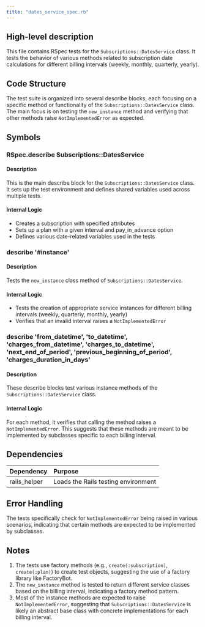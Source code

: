 ```yaml
---
title: "dates_service_spec.rb"
---
```


## High-level description
This file contains RSpec tests for the `Subscriptions::DatesService` class. It tests the behavior of various methods related to subscription date calculations for different billing intervals (weekly, monthly, quarterly, yearly).

## Code Structure
The test suite is organized into several describe blocks, each focusing on a specific method or functionality of the `Subscriptions::DatesService` class. The main focus is on testing the `new_instance` method and verifying that other methods raise `NotImplementedError` as expected.

## Symbols

### RSpec.describe Subscriptions::DatesService
#### Description
This is the main describe block for the `Subscriptions::DatesService` class. It sets up the test environment and defines shared variables used across multiple tests.

#### Internal Logic
- Creates a subscription with specified attributes
- Sets up a plan with a given interval and pay_in_advance option
- Defines various date-related variables used in the tests

### describe '#instance'
#### Description
Tests the `new_instance` class method of `Subscriptions::DatesService`.

#### Internal Logic
- Tests the creation of appropriate service instances for different billing intervals (weekly, quarterly, monthly, yearly)
- Verifies that an invalid interval raises a `NotImplementedError`

### describe 'from_datetime', 'to_datetime', 'charges_from_datetime', 'charges_to_datetime', 'next_end_of_period', 'previous_beginning_of_period', 'charges_duration_in_days'
#### Description
These describe blocks test various instance methods of the `Subscriptions::DatesService` class.

#### Internal Logic
For each method, it verifies that calling the method raises a `NotImplementedError`. This suggests that these methods are meant to be implemented by subclasses specific to each billing interval.

## Dependencies
| Dependency | Purpose |
|:-----------|:--------|
| rails_helper | Loads the Rails testing environment |

## Error Handling
The tests specifically check for `NotImplementedError` being raised in various scenarios, indicating that certain methods are expected to be implemented by subclasses.

## Notes
1. The tests use factory methods (e.g., `create(:subscription)`, `create(:plan)`) to create test objects, suggesting the use of a factory library like FactoryBot.
2. The `new_instance` method is tested to return different service classes based on the billing interval, indicating a factory method pattern.
3. Most of the instance methods are expected to raise `NotImplementedError`, suggesting that `Subscriptions::DatesService` is likely an abstract base class with concrete implementations for each billing interval.